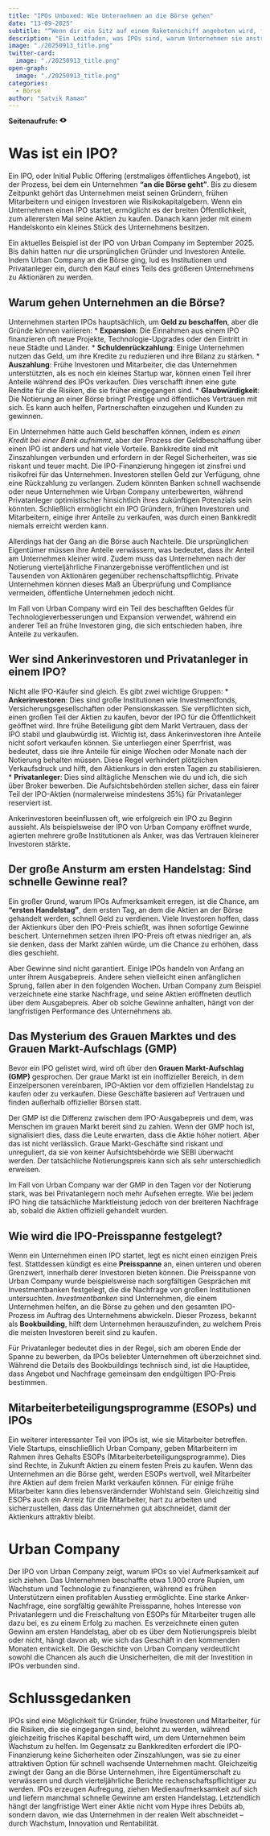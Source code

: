 ```yaml
---
title: "IPOs Unboxed: Wie Unternehmen an die Börse gehen"
date: "13-09-2025"
subtitle: "“Wenn dir ein Sitz auf einem Raketenschiff angeboten wird, frag nicht, welcher Sitz. Steig einfach ein.” — Sheryl Sandberg, über den frühen Einstieg in große Reisen"
description: "Ein Leitfaden, was IPOs sind, warum Unternehmen sie anstreben, wer große Gewinne macht, was es mit den Gewinnen am ersten Handelstag auf sich hat und die Wahrheit hinter dem grauen Markt — am Beispiel des Blockbuster-IPOs von Urban Company im Jahr 2025."
image: "./20250913_title.png"
twitter-card:
  image: "./20250913_title.png"
open-graph:
  image: "./20250913_title.png"
categories:
  - Börse
author: "Satvik Raman"
---
```


<p><b>Seitenaufrufe:</b> <svg xmlns="http://www.w3.org/2000/svg" width="1em" height="1em" viewBox="0 0 256 256"><path fill="currentColor" d="M247.31 124.76c-.35-.79-8.82-19.58-27.65-38.41C194.57 61.26 162.88 48 128 48S61.43 61.26 36.34 86.35C17.51 105.18 9 124 8.69 124.76a8 8 0 0 0 0 6.5c.35.79 8.82 19.57 27.65 38.4C61.43 194.74 93.12 208 128 208s66.57-13.26 91.66-38.34c18.83-18.83 27.3-37.61 27.65-38.4a8 8 0 0 0 0-6.5M128 168a40 40 0 1 1 40-40a40 40 0 0 1-40 40"/></svg> <span class="waline-pageview-count"></i><p>

# Was ist ein IPO?
Ein IPO, oder Initial Public Offering (erstmaliges öffentliches Angebot), ist der Prozess, bei dem ein Unternehmen **“an die Börse geht”**. Bis zu diesem Zeitpunkt gehört das Unternehmen meist seinen Gründern, frühen Mitarbeitern und einigen Investoren wie Risikokapitalgebern. Wenn ein Unternehmen einen IPO startet, ermöglicht es der breiten Öffentlichkeit, zum allerersten Mal seine Aktien zu kaufen. Danach kann jeder mit einem Handelskonto ein kleines Stück des Unternehmens besitzen.

Ein aktuelles Beispiel ist der IPO von Urban Company im September 2025. Bis dahin hatten nur die ursprünglichen Gründer und Investoren Anteile. Indem Urban Company an die Börse ging, lud es Institutionen und Privatanleger ein, durch den Kauf eines Teils des größeren Unternehmens zu Aktionären zu werden.

## Warum gehen Unternehmen an die Börse?
Unternehmen starten IPOs hauptsächlich, um **Geld zu beschaffen**, aber die Gründe können variieren:
* **Expansion**: Die Einnahmen aus einem IPO finanzieren oft neue Projekte, Technologie-Upgrades oder den Eintritt in neue Städte und Länder.
* **Schuldenrückzahlung**: Einige Unternehmen nutzen das Geld, um ihre Kredite zu reduzieren und ihre Bilanz zu stärken.
* **Auszahlung**: Frühe Investoren und Mitarbeiter, die das Unternehmen unterstützten, als es noch ein kleines Startup war, können einen Teil ihrer Anteile während des IPOs verkaufen. Dies verschafft ihnen eine gute Rendite für die Risiken, die sie früher eingegangen sind.
* **Glaubwürdigkeit**: Die Notierung an einer Börse bringt Prestige und öffentliches Vertrauen mit sich. Es kann auch helfen, Partnerschaften einzugehen und Kunden zu gewinnen.

Ein Unternehmen hätte auch Geld beschaffen können, indem es *einen Kredit bei einer Bank aufnimmt*, aber der Prozess der Geldbeschaffung über einen IPO ist anders und hat viele Vorteile. Bankkredite sind mit Zinszahlungen verbunden und erfordern in der Regel Sicherheiten, was sie riskant und teuer macht. Die IPO-Finanzierung hingegen ist zinsfrei und risikofrei für das Unternehmen. Investoren stellen Geld zur Verfügung, ohne eine Rückzahlung zu verlangen. Zudem könnten Banken schnell wachsende oder neue Unternehmen wie Urban Company unterbewerten, während Privatanleger optimistischer hinsichtlich ihres zukünftigen Potenzials sein könnten. Schließlich ermöglicht ein IPO Gründern, frühen Investoren und Mitarbeitern, einige ihrer Anteile zu verkaufen, was durch einen Bankkredit niemals erreicht werden kann.

Allerdings hat der Gang an die Börse auch Nachteile. Die ursprünglichen Eigentümer müssen ihre Anteile verwässern, was bedeutet, dass ihr Anteil am Unternehmen kleiner wird. Zudem muss das Unternehmen nach der Notierung vierteljährliche Finanzergebnisse veröffentlichen und ist Tausenden von Aktionären gegenüber rechenschaftspflichtig. Private Unternehmen können dieses Maß an Überprüfung und Compliance vermeiden, öffentliche Unternehmen jedoch nicht.

Im Fall von Urban Company wird ein Teil des beschafften Geldes für Technologieverbesserungen und Expansion verwendet, während ein anderer Teil an frühe Investoren ging, die sich entschieden haben, ihre Anteile zu verkaufen.

## Wer sind Ankerinvestoren und Privatanleger in einem IPO?
Nicht alle IPO-Käufer sind gleich. Es gibt zwei wichtige Gruppen:
* **Ankerinvestoren**: Dies sind große Institutionen wie Investmentfonds, Versicherungsgesellschaften oder Pensionskassen. Sie verpflichten sich, einen großen Teil der Aktien zu kaufen, bevor der IPO für die Öffentlichkeit geöffnet wird. Ihre frühe Beteiligung gibt dem Markt Vertrauen, dass der IPO stabil und glaubwürdig ist. Wichtig ist, dass Ankerinvestoren ihre Anteile nicht sofort verkaufen können. Sie unterliegen einer Sperrfrist, was bedeutet, dass sie ihre Anteile für einige Wochen oder Monate nach der Notierung behalten müssen. Diese Regel verhindert plötzlichen Verkaufsdruck und hilft, den Aktienkurs in den ersten Tagen zu stabilisieren.
* **Privatanleger**: Dies sind alltägliche Menschen wie du und ich, die sich über Broker bewerben. Die Aufsichtsbehörden stellen sicher, dass ein fairer Teil der IPO-Aktien (normalerweise mindestens 35%) für Privatanleger reserviert ist.

Ankerinvestoren beeinflussen oft, wie erfolgreich ein IPO zu Beginn aussieht. Als beispielsweise der IPO von Urban Company eröffnet wurde, agierten mehrere große Institutionen als Anker, was das Vertrauen kleinerer Investoren stärkte.

## Der große Ansturm am ersten Handelstag: Sind schnelle Gewinne real?
Ein großer Grund, warum IPOs Aufmerksamkeit erregen, ist die Chance, am **“ersten Handelstag”**, dem ersten Tag, an dem die Aktien an der Börse gehandelt werden, schnell Geld zu verdienen. Viele Investoren hoffen, dass der Aktienkurs über den IPO-Preis schießt, was ihnen sofortige Gewinne beschert. Unternehmen setzen ihren IPO-Preis oft etwas niedriger an, als sie denken, dass der Markt zahlen würde, um die Chance zu erhöhen, dass dies geschieht.

Aber Gewinne sind nicht garantiert. Einige IPOs handeln von Anfang an unter ihrem Ausgabepreis. Andere sehen vielleicht einen anfänglichen Sprung, fallen aber in den folgenden Wochen. Urban Company zum Beispiel verzeichnete eine starke Nachfrage, und seine Aktien eröffneten deutlich über dem Ausgabepreis. Aber ob solche Gewinne anhalten, hängt von der langfristigen Performance des Unternehmens ab.

## Das Mysterium des Grauen Marktes und des Grauen Markt-Aufschlags (GMP)
Bevor ein IPO gelistet wird, wird oft über den **Grauen Markt-Aufschlag (GMP)** gesprochen. Der graue Markt ist ein inoffizieller Bereich, in dem Einzelpersonen vereinbaren, IPO-Aktien vor dem offiziellen Handelstag zu kaufen oder zu verkaufen. Diese Geschäfte basieren auf Vertrauen und finden außerhalb offizieller Börsen statt.

Der GMP ist die Differenz zwischen dem IPO-Ausgabepreis und dem, was Menschen im grauen Markt bereit sind zu zahlen. Wenn der GMP hoch ist, signalisiert dies, dass die Leute erwarten, dass die Aktie höher notiert. Aber das ist nicht verlässlich. Graue Markt-Geschäfte sind riskant und unreguliert, da sie von keiner Aufsichtsbehörde wie SEBI überwacht werden. Der tatsächliche Notierungspreis kann sich als sehr unterschiedlich erweisen.

Im Fall von Urban Company war der GMP in den Tagen vor der Notierung stark, was bei Privatanlegern noch mehr Aufsehen erregte. Wie bei jedem IPO hing die tatsächliche Marktleistung jedoch von der breiteren Nachfrage ab, sobald die Aktien offiziell gehandelt wurden.

## Wie wird die IPO-Preisspanne festgelegt?
Wenn ein Unternehmen einen IPO startet, legt es nicht einen einzigen Preis fest. Stattdessen kündigt es eine **Preisspanne** an, einen unteren und oberen Grenzwert, innerhalb derer Investoren bieten können. Die Preisspanne von Urban Company wurde beispielsweise nach sorgfältigen Gesprächen mit Investmentbanken festgelegt, die die Nachfrage von großen Institutionen untersuchten. *Investmentbanken* sind Unternehmen, die einem Unternehmen helfen, an die Börse zu gehen und den gesamten IPO-Prozess im Auftrag des Unternehmens abwickeln. Dieser Prozess, bekannt als **Bookbuilding**, hilft dem Unternehmen herauszufinden, zu welchem Preis die meisten Investoren bereit sind zu kaufen.

Für Privatanleger bedeutet dies in der Regel, sich am oberen Ende der Spanne zu bewerben, da IPOs beliebter Unternehmen oft überzeichnet sind. Während die Details des Bookbuildings technisch sind, ist die Hauptidee, dass Angebot und Nachfrage gemeinsam den endgültigen IPO-Preis bestimmen.

## Mitarbeiterbeteiligungsprogramme (ESOPs) und IPOs
Ein weiterer interessanter Teil von IPOs ist, wie sie Mitarbeiter betreffen. Viele Startups, einschließlich Urban Company, geben Mitarbeitern im Rahmen ihres Gehalts ESOPs (Mitarbeiterbeteiligungsprogramme). Dies sind Rechte, in Zukunft Aktien zu einem festen Preis zu kaufen. Wenn das Unternehmen an die Börse geht, werden ESOPs wertvoll, weil Mitarbeiter ihre Aktien auf dem freien Markt verkaufen können. Für einige frühe Mitarbeiter kann dies lebensverändernder Wohlstand sein. Gleichzeitig sind ESOPs auch ein Anreiz für die Mitarbeiter, hart zu arbeiten und sicherzustellen, dass das Unternehmen gut abschneidet, damit der Aktienkurs attraktiv bleibt.

# Urban Company
Der IPO von Urban Company zeigt, warum IPOs so viel Aufmerksamkeit auf sich ziehen. Das Unternehmen beschaffte etwa 1.900 crore Rupien, um Wachstum und Technologie zu finanzieren, während es frühen Unterstützern einen profitablen Ausstieg ermöglichte. Eine starke Anker-Nachfrage, eine sorgfältig gewählte Preisspanne, hohes Interesse von Privatanlegern und die Freischaltung von ESOPs für Mitarbeiter trugen alle dazu bei, es zu einem Erfolg zu machen. Es verzeichnete einen guten Gewinn am ersten Handelstag, aber ob es über dem Notierungspreis bleibt oder nicht, hängt davon ab, wie sich das Geschäft in den kommenden Monaten entwickelt. Die Geschichte von Urban Company verdeutlicht sowohl die Chancen als auch die Unsicherheiten, die mit der Investition in IPOs verbunden sind.

# Schlussgedanken
IPOs sind eine Möglichkeit für Gründer, frühe Investoren und Mitarbeiter, für die Risiken, die sie eingegangen sind, belohnt zu werden, während gleichzeitig frisches Kapital beschafft wird, um dem Unternehmen beim Wachstum zu helfen. Im Gegensatz zu Bankkrediten erfordert die IPO-Finanzierung keine Sicherheiten oder Zinszahlungen, was sie zu einer attraktiven Option für schnell wachsende Unternehmen macht. Gleichzeitig zwingt der Gang an die Börse Unternehmen, ihre Eigentümerschaft zu verwässern und durch vierteljährliche Berichte rechenschaftspflichtiger zu werden. IPOs erzeugen Aufregung, ziehen Medienaufmerksamkeit auf sich und liefern manchmal schnelle Gewinne am ersten Handelstag. Letztendlich hängt der langfristige Wert einer Aktie nicht vom Hype ihres Debüts ab, sondern davon, wie das Unternehmen in der realen Welt abschneidet – durch Wachstum, Innovation und Rentabilität.
